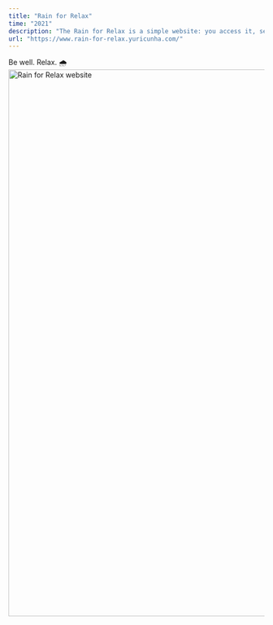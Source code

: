 ```yaml
---
title: "Rain for Relax"
time: "2021"
description: "The Rain for Relax is a simple website: you access it, set it to play, and then you can lie down, work, browse, or whatever else you want to do, all accompanied by incredibly soothing and calm music to enhance your mood."
url: "https://www.rain-for-relax.yuricunha.com/"
---
```


Be well. Relax. 🌧️
<Image
  src="/projects/rainforrelax/rain-for-relax.png"
  width="2784"
  height="1075"
  alt="Rain for Relax website"
  breakout
/>

